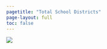 ```yaml
---
pagetitle: "Total School Districts"
page-layout: full
toc: false
---
```


![](img/sd.png){fig-alt="Total school districts, 2022"}